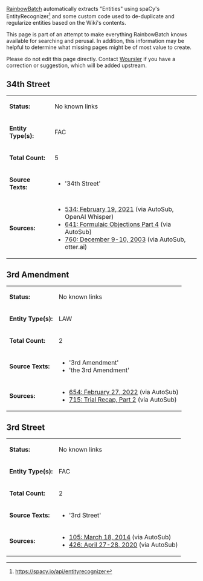 [[User:RainbowBatch | RainbowBatch]] automatically extracts "Entities" using spaCy's EntityRecognizer<ref>https://spacy.io/api/entityrecognizer</ref> and some custom code used to de-duplicate and regularize entities based on the Wiki's contents.

This page is part of an attempt to make everything RainbowBatch knows available for searching and perusal. In addition, this information may be helpful to determine what missing pages might be of most value to create.

Please do not edit this page directly. Contact [[User:Woursler | Woursler]] if you have a correction or suggestion, which will be added upstream.

==34th Street==
{| class="fandom-table"
|'''Status:'''
|No known links
|-
|'''Entity Type(s):'''
|FAC
|-
|'''Total Count:'''
|5
|-
|'''Source Texts:'''
|

*'34th Street'

|-
|'''Sources:'''
|

*[[534: February 19, 2021]] (via AutoSub, OpenAI Whisper)
*[[641: Formulaic Objections Part 4]] (via AutoSub)
*[[760: December 9-10, 2003]] (via AutoSub, otter.ai)

|}

==3rd Amendment==
{| class="fandom-table"
|'''Status:'''
|No known links
|-
|'''Entity Type(s):'''
|LAW
|-
|'''Total Count:'''
|2
|-
|'''Source Texts:'''
|

*'3rd Amendment'
*'the 3rd Amendment'

|-
|'''Sources:'''
|

*[[654: February 27, 2022]] (via AutoSub)
*[[715: Trial Recap, Part 2]] (via AutoSub)

|}

==3rd Street==
{| class="fandom-table"
|'''Status:'''
|No known links
|-
|'''Entity Type(s):'''
|FAC
|-
|'''Total Count:'''
|2
|-
|'''Source Texts:'''
|

*'3rd Street'

|-
|'''Sources:'''
|

*[[105: March 18, 2014]] (via AutoSub)
*[[426: April 27-28, 2020]] (via AutoSub)

|}
